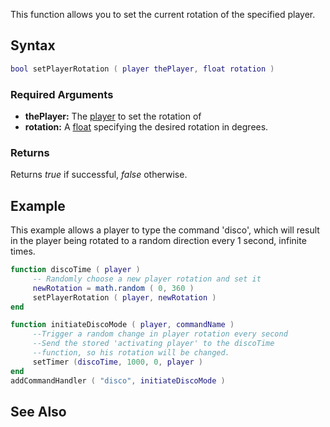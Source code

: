 {{Server client function}}
{{Deprecated|setElementRotation}}

 
This function allows you to set the current rotation of the specified player.

==Syntax== 
<syntaxhighlight lang="lua">
bool setPlayerRotation ( player thePlayer, float rotation )         
</syntaxhighlight> 

===Required Arguments=== 
*'''thePlayer:''' The [[/player.md|player]] to set the rotation of
*'''rotation:''' A [[/float.md|float]] specifying the desired rotation in degrees.

===Returns===
Returns ''true'' if successful, ''false'' otherwise.

==Example== 
This example allows a player to type the command 'disco', which will result in the player being rotated to a random direction every 1 second, infinite times.
<syntaxhighlight lang="lua">function discoTime ( player )
     -- Randomly choose a new player rotation and set it
     newRotation = math.random ( 0, 360 )
     setPlayerRotation ( player, newRotation )
end

function initiateDiscoMode ( player, commandName )
     --Trigger a random change in player rotation every second
     --Send the stored 'activating player' to the discoTime
     --function, so his rotation will be changed.
     setTimer (discoTime, 1000, 0, player )
end
addCommandHandler ( "disco", initiateDiscoMode )</syntaxhighlight>

==See Also==
{{Player functions}}